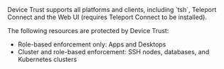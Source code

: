 <Admonition type="note">
  Device Trust supports all platforms and clients, including `tsh`, Teleport
  Connect and the Web UI (requires Teleport Connect to be installed).

  The following resources are protected by Device Trust:

  - Role-based enforcement only: Apps and Desktops
  - Cluster and role-based enforcement: SSH nodes, databases, and Kubernetes
    clusters
</Admonition>
